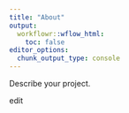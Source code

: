```yaml
---
title: "About"
output:
  workflowr::wflow_html:
    toc: false
editor_options:
  chunk_output_type: console
---
```


Describe your project.

edit
